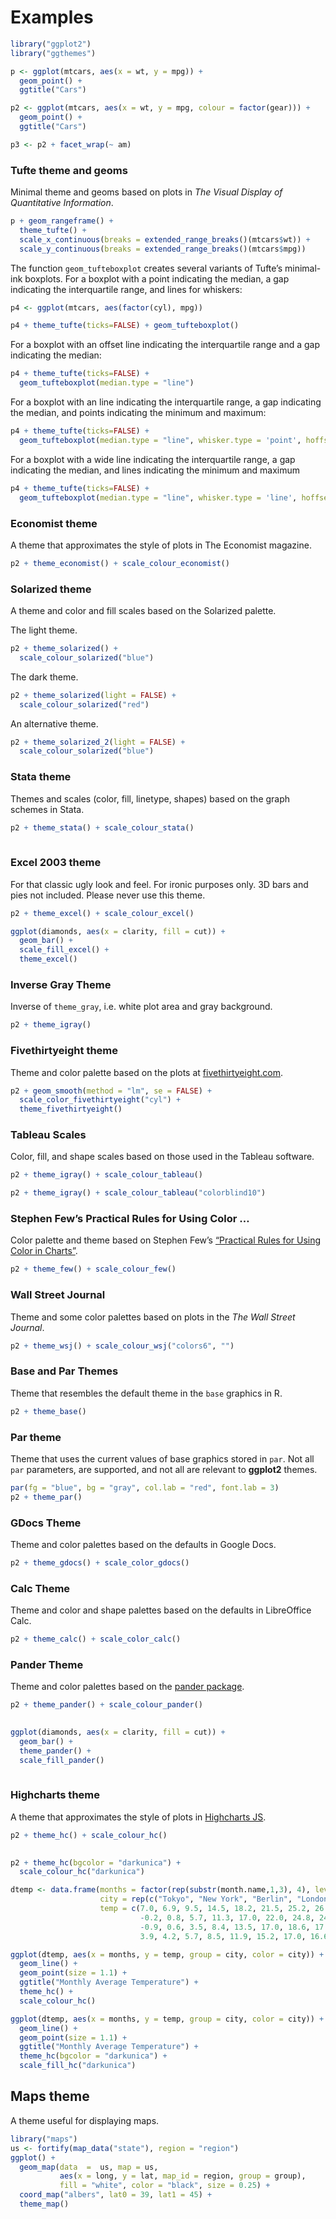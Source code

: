 # Examples

```r
library("ggplot2")
library("ggthemes")

p <- ggplot(mtcars, aes(x = wt, y = mpg)) +
  geom_point() +
  ggtitle("Cars")

p2 <- ggplot(mtcars, aes(x = wt, y = mpg, colour = factor(gear))) +
  geom_point() +
  ggtitle("Cars")

p3 <- p2 + facet_wrap(~ am)


```

### Tufte theme and geoms

Minimal theme and geoms based on plots in *The Visual Display of Quantitative Information*.

```r
p + geom_rangeframe() +
  theme_tufte() + 
  scale_x_continuous(breaks = extended_range_breaks()(mtcars$wt)) +
  scale_y_continuous(breaks = extended_range_breaks()(mtcars$mpg))
```

The function `geom_tufteboxplot` creates several variants of Tufte's minimal-ink boxplots.
For a boxplot with a point indicating the median, a gap indicating the interquartile range,
and lines for whiskers:
```r
p4 <- ggplot(mtcars, aes(factor(cyl), mpg))

p4 + theme_tufte(ticks=FALSE) + geom_tufteboxplot()

```

For a boxplot with an offset line indicating the interquartile range and a gap indicating the median:
```r
p4 + theme_tufte(ticks=FALSE) +
  geom_tufteboxplot(median.type = "line")
```

For a boxplot with an line indicating the interquartile range, a gap indicating the median, and 
points indicating the minimum and maximum:
```r
p4 + theme_tufte(ticks=FALSE) +
  geom_tufteboxplot(median.type = "line", whisker.type = 'point', hoffset = 0)

```

For a boxplot with a wide line indicating the interquartile range, a gap indicating the median, and 
lines indicating the minimum and maximum
```r
p4 + theme_tufte(ticks=FALSE) +
  geom_tufteboxplot(median.type = "line", whisker.type = 'line', hoffset = 0, width = 3)

```

### Economist theme

A theme that approximates the style of plots in The Economist
magazine.

```r
p2 + theme_economist() + scale_colour_economist() 
```

### Solarized theme

A theme and color and fill scales based on the Solarized palette.

The light theme.

```r
p2 + theme_solarized() +
  scale_colour_solarized("blue")
```

The dark theme.

```r
p2 + theme_solarized(light = FALSE) +
  scale_colour_solarized("red")

```

An alternative theme.

```r
p2 + theme_solarized_2(light = FALSE) +
  scale_colour_solarized("blue")

```


### Stata theme 

Themes and scales (color, fill, linetype, shapes) based on the graph
schemes in Stata.

```r
p2 + theme_stata() + scale_colour_stata()
                             
```

### Excel 2003 theme

For that classic ugly look and feel. For ironic purposes only. 3D bars
and pies not included. Please never use this theme.

```r
p2 + theme_excel() + scale_colour_excel()

```

```r
ggplot(diamonds, aes(x = clarity, fill = cut)) +
  geom_bar() +
  scale_fill_excel() +
  theme_excel()

```

### Inverse Gray Theme

Inverse of `theme_gray`, i.e. white plot area and gray background.

```r
p2 + theme_igray()

```

### Fivethirtyeight theme

Theme and color palette based on the plots at [fivethirtyeight.com](http://fivethirtyeight.com).

```r
p2 + geom_smooth(method = "lm", se = FALSE) +
  scale_color_fivethirtyeight("cyl") +
  theme_fivethirtyeight()

```

### Tableau Scales

Color, fill, and shape scales based on those used in the Tableau software.

```r
p2 + theme_igray() + scale_colour_tableau()

```

```r
p2 + theme_igray() + scale_colour_tableau("colorblind10")

```

### Stephen Few's Practical Rules for Using Color ...

Color palette and theme based on Stephen Few's ["Practical Rules for Using Color in Charts"](http://www.perceptualedge.com/articles/visual_business_intelligence/rules_for_using_color.pdf).

```r
p2 + theme_few() + scale_colour_few()
```

### Wall Street Journal

Theme and some color palettes based on plots in the *The Wall Street Journal*.

```r
p2 + theme_wsj() + scale_colour_wsj("colors6", "")
```

### Base and Par Themes

Theme that resembles the default theme in the `base` graphics in R.

```r
p2 + theme_base()
```

### Par theme

Theme that uses the current values of base graphics stored in  `par`. Not all `par` parameters, are supported, and not all are relevant to **ggplot2** themes.

```r
par(fg = "blue", bg = "gray", col.lab = "red", font.lab = 3)
p2 + theme_par()
```


### GDocs Theme

Theme and color palettes based on the defaults in Google Docs.

```r
p2 + theme_gdocs() + scale_color_gdocs()

```

### Calc Theme

Theme and color and shape palettes based on the defaults in LibreOffice Calc.

```r
p2 + theme_calc() + scale_color_calc()
```

### Pander Theme

Theme and color palettes based on the [pander package](http://rapporter.github.io/pander/).

```r
p2 + theme_pander() + scale_colour_pander()
 
```

```r
ggplot(diamonds, aes(x = clarity, fill = cut)) +
  geom_bar() +
  theme_pander() +
  scale_fill_pander()
  
```

### Highcharts  theme

A theme that approximates the style of plots in [Highcharts JS](http://www.highcharts.com/demo).

```r
p2 + theme_hc() + scale_colour_hc()
 
```
```r
p2 + theme_hc(bgcolor = "darkunica") +
  scale_colour_hc("darkunica")
```

```r
dtemp <- data.frame(months = factor(rep(substr(month.name,1,3), 4), levels = substr(month.name,1,3)),
                    city = rep(c("Tokyo", "New York", "Berlin", "London"), each = 12),
                    temp = c(7.0, 6.9, 9.5, 14.5, 18.2, 21.5, 25.2, 26.5, 23.3, 18.3, 13.9, 9.6,
                             -0.2, 0.8, 5.7, 11.3, 17.0, 22.0, 24.8, 24.1, 20.1, 14.1, 8.6, 2.5,
                             -0.9, 0.6, 3.5, 8.4, 13.5, 17.0, 18.6, 17.9, 14.3, 9.0, 3.9, 1.0,
                             3.9, 4.2, 5.7, 8.5, 11.9, 15.2, 17.0, 16.6, 14.2, 10.3, 6.6, 4.8))
```

```r
ggplot(dtemp, aes(x = months, y = temp, group = city, color = city)) +
  geom_line() +
  geom_point(size = 1.1) + 
  ggtitle("Monthly Average Temperature") +
  theme_hc() +
  scale_colour_hc()
```

```r
ggplot(dtemp, aes(x = months, y = temp, group = city, color = city)) +
  geom_line() + 
  geom_point(size = 1.1) + 
  ggtitle("Monthly Average Temperature") +
  theme_hc(bgcolor = "darkunica") +
  scale_fill_hc("darkunica")
```

## Maps theme

A theme useful for displaying maps.

```r
library("maps")
us <- fortify(map_data("state"), region = "region")
ggplot() +
  geom_map(data  =  us, map = us,
           aes(x = long, y = lat, map_id = region, group = group),
           fill = "white", color = "black", size = 0.25) +
  coord_map("albers", lat0 = 39, lat1 = 45) +
  theme_map()

```



<!--  LocalWords:  dsamp ggplot2 ggthemes nrow Tufte geoms tufte aes
 -->
<!--  LocalWords:  rangeframe ggplot mtcars boxplot tufteboxplot cyl
 -->
<!--  LocalWords:  qplot colour ggtitle Solarized solarized Stata 3D
 -->
<!--  LocalWords:  linetype stata excel1 excel2 igray Fivethirtyeight
 -->
<!--  LocalWords:  fivethirtyeight lm se colorbind10 colorblind10 wsj
 -->
<!--  LocalWords:  Few's colors6 GDocs gdocs Calc LibreOffice calc JS
 -->
<!--  LocalWords:  scatterplot barplot Highcharts hc darkunica dtemp
 -->
<!--  LocalWords:  bgcolor substr
 -->

